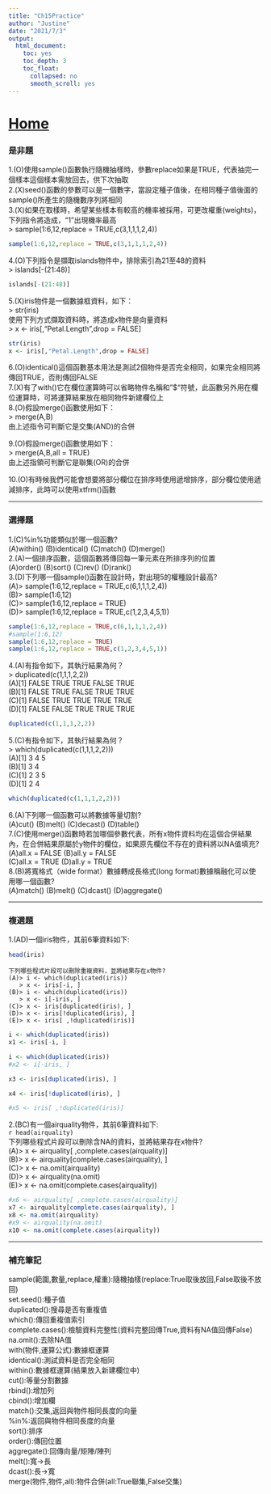 ```yaml
---
title: "Ch15Practice"
author: "Justine"
date: "2021/7/3"
output:
  html_document:    
    toc: yes    
    toc_depth: 3
    toc_float:    
      collapsed: no   
      smooth_scroll: yes  
---
```

# [Home](Home.html)   

### 是非題        
1.(O)使用sample()函數執行隨機抽樣時，參數replace如果是TRUE，代表抽完一個樣本這個樣本需放回去，供下次抽取        
2.(X)seed()函數的參數可以是一個數字，當設定種子值後，在相同種子值後面的sample()所產生的隨機數序列將相同        
3.(X)如果在取樣時，希望某些樣本有較高的機率被採用，可更改權重(weights)，下列指令將造成，"1"出現機率最高       
    > sample(1:6,12,replace = TRUE,c(3,1,1,1,2,4))    
    
```r
sample(1:6,12,replace = TRUE,c(3,1,1,1,2,4))
```
    
4.(O)下列指令是擷取islands物件中，排除索引為21至48的資料     
    > islands[-(21:48)]   
    
```r
islands[-(21:48)]  
```
    
5.(X)iris物件是一個數據框資料，如下：    
    > str(iris)   
    使用下列方式擷取資料時，將造成x物件是向量資料     
    > x <- iris[,"Petal.Length",drop = FALSE]   
    
```r
str(iris)  
x <- iris[,"Petal.Length",drop = FALSE] 
```
    
6.(O)identical()這個函數基本用法是測試2個物件是否完全相同，如果完全相同將傳回TRUE，否則傳回FALSE       
7.(X)有了with()它在欄位運算時可以省略物件名稱和"$"符號，此函數另外用在欄位運算時，可將運算結果放在相同物件新建欄位上        
8.(O)假設merge()函數使用如下：   
    > merge(A,B)       
    由上述指令可判斷它是交集(AND)的合併     
    
9.(O)假設merge()函數使用如下：   
    > merge(A,B,all = TRUE)     
    由上述指領可判斷它是聯集(OR)的合併    
    
10.(O)有時候我們可能會想要將部分欄位在排序時使用遞增排序，部分欄位使用遞減排序，此時可以使用xtfrm()函數            

---   

### 選擇題      
1.(C)%in%功能類似於哪一個函數?       
    (A)within() (B)identical() (C)match() (D)merge()        
2.(A)一個排序函數，這個函數將傳回每一筆元素在所排序列的位置        
    (A)order() (B)sort() (C)rev() (D)rank()        
3.(D)下列哪一個sample()函數在設計時，對出現5的權種設計最高?        
    (A)> sample(1:6,12,replace = TRUE,c(6,1,1,1,2,4))       
    (B)> sample(1:6,12)         
    (C)> sample(1:6,12,replace = TRUE)        
    (D)> sample(1:6,12,replace = TRUE,c(1,2,3,4,5,1))         
    
```r
sample(1:6,12,replace = TRUE,c(6,1,1,1,2,4))   
#sample(1:6,12)
sample(1:6,12,replace = TRUE) 
sample(1:6,12,replace = TRUE,c(1,2,3,4,5,1))
```
    
4.(A)有指令如下，其執行結果為何？        
    > duplicated(c(1,1,1,2,2))    
    (A)[1] FALSE  TRUE  TRUE FALSE  TRUE    
    (B)[1] FALSE  TRUE  FALSE TRUE  TRUE    
    (C)[1] FALSE  TRUE  TRUE TRUE  TRUE    
    (D)[1] FALSE  FALSE  TRUE TRUE  TRUE    
    
```r
duplicated(c(1,1,1,2,2))
```
    
5.(C)有指令如下，其執行結果為何？        
    > which(duplicated(c(1,1,1,2,2)))   
    (A)[1] 3 4 5        
    (B)[1] 3 4        
    (C)[1] 2 3 5       
    (D)[1] 2 4    
    
```r
which(duplicated(c(1,1,1,2,2))) 
```
    
6.(A)下列哪一個函數可以將數據等量切割?       
    (A)cut() (B)melt() (C)decast() (D)table()       
7.(C)使用merge()函數時若加哪個參數代表，所有x物件資料均在這個合併結果內，在合併結果原屬於y物件的欄位，如果原先欄位不存在的資料將以NA值填充?        
    (A)all.x = FALSE (B)all.y = FALSE       
    (C)all.x = TRUE  (D)all.y = TRUE        
8.(B)將寬格式（wide format）數據轉成長格式(long format)數據稱融化可以使用哪一個函數?       
    (A)match() (B)melt() (C)dcast() (D)aggregate()        

---

### 複選題        
1.(AD)一個iris物件，其前6筆資料如下:    
```r
head(iris) 
```    
    下列哪些程式片段可以刪除重複資料，並將結果存在x物件?       
    (A)> i <- which(duplicated(iris))       
       > x <- iris[-i, ]    
    (B)> i <- which(duplicated(iris))       
       > x <- i[-iris, ]     
    (C)> x <- iris[duplicated(iris), ]     
    (D)> x <- iris[!duplicated(iris), ]       
    (E)> x <- iris[ ,!duplicated(iris)]     

```r
i <- which(duplicated(iris))       
x1 <- iris[-i, ]

i <- which(duplicated(iris))       
#x2 <- i[-iris, ] 

x3 <- iris[duplicated(iris), ]    

x4 <- iris[!duplicated(iris), ]  

#x5 <- iris[ ,!duplicated(iris)]
```
    
2.(BC)有一個airquality物件，其前6筆資料如下:       
    ```r
head(airquality) 
```  
    下列哪些程式片段可以刪除含NA的資料，並將結果存在x物件?        
    (A)> x <- airquality[ ,complete.cases(airquality)]                
    (B)> x <- airquality[complete.cases(airquality), ]        
    (C)> x <- na.omit(airquality)       
    (D)> x <- airquality(na.omit)     
    (E)> x <- na.omit(complete.cases(airquality))       
    
```r
#x6 <- airquality[ ,complete.cases(airquality)]                
x7 <- airquality[complete.cases(airquality), ]        
x8 <- na.omit(airquality)    
#x9 <- airquality(na.omit)     
x10 <- na.omit(complete.cases(airquality))
```
    
---       

### 補充筆記        
sample(範圍,數量,replace,權重):隨機抽樣(replace:True取後放回,False取後不放回)       
set.seed():種子值       
duplicated():搜尋是否有重複值       
which():傳回重複值索引        
complete.cases():檢驗資料完整性(資料完整回傳True,資料有NA值回傳False)              
na.omit():去除NA值        
with(物件,運算公式):數據框運算    
identical():測試資料是否完全相同    
within():數據框運算(結果放入新建欄位中)       
cut():等量分割數據    
rbind():增加列    
cbind():增加欄        
match():交集,返回與物件相同長度的向量               
%in%:返回與物件相同長度的向量   
sort():排序       
order():傳回位置    
aggregate():回傳向量/矩陣/陣列        
melt():寬->長       
dcast():長->寬        
merge(物件,物件,all):物件合併(all:True聯集,False交集)       
